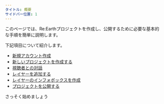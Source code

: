 ```yaml
---
タイトル: 概要
サイドバー位置: 1
---
```


このページでは、Re:Earthプロジェクトを作成し、公開するために必要な基本的な手順を簡単に説明します。

下記項目について紹介します。

- [新規アカウント作成](/user-manual/getting-started/making-your-first-project/start-a-new-account)
- [新しいプロジェクトを作成する](/user-manual/getting-started/making-your-first-project/creating-a-new-project)
- [視聴者との対話](/user-manual/getting-started/making-your-first-project/interacting-with-viewer)
- [レイヤーを追加する](/user-manual/getting-started/making-your-first-project/adding-layers)
- [レイヤーのインフォボックスを作成](/user-manual/getting-started/making-your-first-project/creating-a-infobox-for-layer)
- [プロジェクトを公開する](/user-manual/getting-started/making-your-first-project/publilshing-project)

さっそく始めましょう
